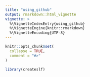 ```yaml
---
title: "using_github"
output: rmarkdown::html_vignette
vignette: >
  %\VignetteIndexEntry{using_github}
  %\VignetteEngine{knitr::rmarkdown}
  %\VignetteEncoding{UTF-8}
---
```


```r
knitr::opts_chunk$set(
  collapse = TRUE,
  comment = "#>"
)
```

```r
library(createslf)
```

